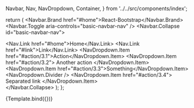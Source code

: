   Navbar,
  Nav,
  NavDropdown,
  Container,
} from '../../src/components/index';

<Meta title="Components/Navigation/Navbar" component={Navbar} />

  return (
    <Navbar hasBorderBottom bg="light" expand="md">
      <Container>
        <Navbar.Brand href="#home">React-Bootstrap</Navbar.Brand>
        <Navbar.Toggle aria-controls="basic-navbar-nav" />
        <Navbar.Collapse id="basic-navbar-nav">
          <Nav className="me-auto">
            <Nav.Link href="#home">Home</Nav.Link>
            <Nav.Link href="#link">Link</Nav.Link>
            <NavDropdown
              title="Dropdown"
              id="basic-nav-dropdown"
              href="https://google.com"
            >
              <NavDropdown.Item href="#action/3.1">Action</NavDropdown.Item>
              <NavDropdown.Item href="#action/3.2">
                Another action
              </NavDropdown.Item>
              <NavDropdown.Item href="#action/3.3">Something</NavDropdown.Item>
              <NavDropdown.Divider />
              <NavDropdown.Item href="#action/3.4">
                Separated link
              </NavDropdown.Item>
            </NavDropdown>
          </Nav>
        </Navbar.Collapse>
      </Container>
    </Navbar>
  );
};

<Canvas>
  <Story name="Default">{Template.bind({})}</Story>
</Canvas>
